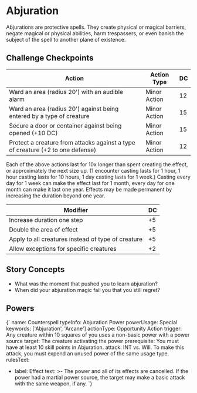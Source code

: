 # Abjuration

Abjurations are protective spells. They create physical or magical barriers,
negate magical or physical abilities, harm trespassers, or even banish the
subject of the spell to another plane of existence.

## Challenge Checkpoints

| Action | Action Type | DC |
| ------ | ----------- | -- |
| Ward an area (radius 20') with an audible alarm | Minor Action | 12 |
| Ward an area (radius 20') against being entered by a type of creature | Minor Action | 15 |
| Secure a door or container against being opened (+10 DC) | Minor Action | 15 |
| Protect a creature from attacks against a type of creature (+2 to one defense) | Minor Action | 12 |

Each of the above actions last for 10x longer than spent creating the effect, or
approximately the next size up. (1 encounter casting lasts for 1 hour, 1 hour
casting lasts for 10 hours, 1 day casting lasts for 1 week.) Casting every day
for 1 week can make the effect last for 1 month, every day for one month can
make it last one year. Effects may be made permanent by increasing the duration
beyond one year.

| Modifier | DC |
| -------- | -- |
| Increase duration one step | +5 |
| Double the area of effect | +5 |
| Apply to all creatures instead of type of creature | +5 |
| Allow exceptions for specific creatures | +2 |

## Story Concepts

- What was the moment that pushed you to learn abjuration?
- When did your abjuration magic fail you that you still regret?

## Powers

<Power>{`
name: Counterspell
typeInfo: Abjuration Power
powerUsage: Special
keywords: ['Abjuration', 'Arcane']
actionType: Opportunity Action
trigger: Any creature within 10 squares of you uses a non-basic power with a power source
target: The creature activating the power
prerequisite: You must have at least 10 skill points in Abjuration.
attack: INT vs. Will. To make this attack, you must expend an unused power of the same usage type.
rulesText:
- label: Effect
  text: >-
    The power and all of its effects are cancelled. If the power had a martial
    power source, the target may make a basic attack with the same weapon, if
    any.
`}</Power>
